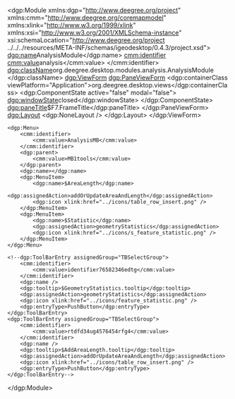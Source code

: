 <?xml version="1.0" encoding="UTF-8"?>
<dgp:Module xmlns:dgp="http://www.deegree.org/project" xmlns:cmm="http://www.deegree.org/coremapmodel"
	xmlns:xlink="http://www.w3.org/1999/xlink" xmlns:xsi="http://www.w3.org/2001/XMLSchema-instance"
	xsi:schemaLocation="http://www.deegree.org/project ../../../resources/META-INF/schemas/igeodesktop/0.4.3/project.xsd">
	<dgp:name>AnalysisModule</dgp:name>
	<cmm:identifier>
		<cmm:value>analysis</cmm:value>
	</cmm:identifier>
	<dgp:className>org.deegree.desktop.modules.analysis.AnalysisModule
	</dgp:className>
	<dgp:ViewForm>
		<dgp:PaneViewForm>
			<dgp:containerClass viewPlatform="Application">org.deegree.desktop.views</dgp:containerClass>
			<dgp:ComponentState active="false" modal="false">
				<dgp:windowState>closed</dgp:windowState>
			</dgp:ComponentState>
			<dgp:paneTitle>$F7.FrameTitle</dgp:paneTitle>
		</dgp:PaneViewForm>
		<dgp:Layout>
			<dgp:NoneLayout />
		</dgp:Layout>
	</dgp:ViewForm>
	
	<dgp:Menu>
		<cmm:identifier>
			<cmm:value>AnalysisMB</cmm:value>
		</cmm:identifier>
		<dgp:parent>
			<cmm:value>MB1tools</cmm:value>
		</dgp:parent>
		<dgp:name></dgp:name>
		<dgp:MenuItem>
			<dgp:name>$AreaLength</dgp:name>
			<dgp:assignedAction>addOrUpdateAreaAndLength</dgp:assignedAction>
			<dgp:icon xlink:href="../icons/table_row_insert.png" />
		</dgp:MenuItem>
		<dgp:MenuItem>
			<dgp:name>$Statistic</dgp:name>
			<dgp:assignedAction>geometryStatistics</dgp:assignedAction>
			<dgp:icon xlink:href="../icons/s_feature_statistic.png" />
		</dgp:MenuItem>
	</dgp:Menu>
	
	<!--dgp:ToolBarEntry assignedGroup="TBSelectGroup">
		<cmm:identifier>
			<cmm:value>identifier76582346edtg</cmm:value>
		</cmm:identifier>
		<dgp:name />
		<dgp:tooltip>$GeometryStatistics.tooltip</dgp:tooltip>
		<dgp:assignedAction>geometryStatistics</dgp:assignedAction>
		<dgp:icon xlink:href="../icons/feature_statistic.png" />
		<dgp:entryType>PushButton</dgp:entryType>
	</dgp:ToolBarEntry>
	<dgp:ToolBarEntry assignedGroup="TBSelectGroup">
		<cmm:identifier>
			<cmm:value>rtdfd34ug4576454rfg4</cmm:value>
		</cmm:identifier>
		<dgp:name />
		<dgp:tooltip>$AddAreaLength.tooltip</dgp:tooltip>
		<dgp:assignedAction>addOrUpdateAreaAndLength</dgp:assignedAction>
		<dgp:icon xlink:href="../icons/table_row_insert.png" />
		<dgp:entryType>PushButton</dgp:entryType>
	</dgp:ToolBarEntry-->
</dgp:Module>
